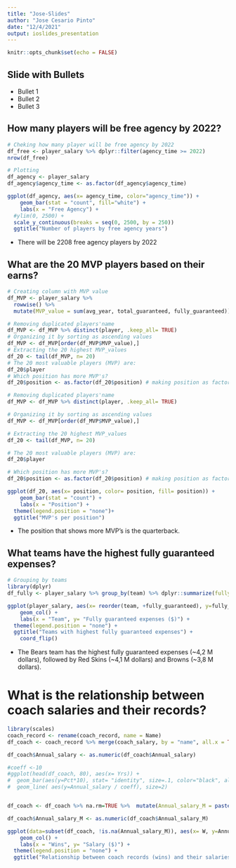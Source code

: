 ```yaml
---
title: "Jose-Slides"
author: "Jose Cesario Pinto"
date: "12/4/2021"
output: ioslides_presentation
---
```


```r
knitr::opts_chunk$set(echo = FALSE)
```

## Slide with Bullets

- Bullet 1
- Bullet 2
- Bullet 3

## How many players will be free agency by 2022?

```r
# Cheking how many player will be free agency by 2022
df_free <- player_salary %>% dplyr::filter(agency_time >= 2022)
nrow(df_free)

# Plotting
df_agency <- player_salary
df_agency$agency_time <- as.factor(df_agency$agency_time)

ggplot(df_agency, aes(x= agency_time, color="agency_time")) +
    geom_bar(stat = "count", fill="white") +
    labs(x = "Free Agency") +
  #ylim(0, 2500) +
  scale_y_continuous(breaks = seq(0, 2500, by = 250))
  ggtitle("Number of players by free agency years")
```
- There will be 2208 free agency players by 2022 

## What are the 20 MVP players based on their earns?

```r
# Creating column with MVP value 
df_MVP <- player_salary %>% 
  rowwise() %>% 
  mutate(MVP_value = sum(avg_year, total_guaranteed, fully_guaranteed))

# Removing duplicated players'name
df_MVP <- df_MVP %>% distinct(player, .keep_all= TRUE)
# Organizing it by sorting as ascending values
df_MVP <- df_MVP[order(df_MVP$MVP_value),]
# Extracting the 20 highest MVP_values
df_20 <- tail(df_MVP, n= 20)
# The 20 most valuable players (MVP) are:
df_20$player
# Which position has more MVP's?
df_20$position <- as.factor(df_20$position) # making position as factor

# Removing duplicated players'name
df_MVP <- df_MVP %>% distinct(player, .keep_all= TRUE)

# Organizing it by sorting as ascending values
df_MVP <- df_MVP[order(df_MVP$MVP_value),]

# Extracting the 20 highest MVP_values
df_20 <- tail(df_MVP, n= 20)

# The 20 most valuable players (MVP) are:
df_20$player

# Which position has more MVP's?
df_20$position <- as.factor(df_20$position) # making position as factor

ggplot(df_20, aes(x= position, color= position, fill= position)) +
    geom_bar(stat = "count") +
    labs(x = "Position") +
  theme(legend.position = "none")+
  ggtitle("MVP's per position")
```
- The position that shows more MVP's is the quarterback.

## What teams have the highest fully guaranteed expenses?

```r
# Grouping by teams
library(dplyr)
df_fully <- player_salary %>% group_by(team) %>% dplyr::summarize(fully_guaranteed_mean=(mean(fully_guaranteed)))

ggplot(player_salary, aes(x= reorder(team, +fully_guaranteed), y=fully_guaranteed, color= team, fill= team)) +
    geom_col() +
    labs(x = "Team", y= "Fully guaranteed expenses ($)") + 
  theme(legend.position = "none") +
  ggtitle("Teams with highest fully guaranteed expenses") + 
    coord_flip()
```
- The Bears team has the highest fully guaranteed expenses (~4,2 M dollars), followed by Red Skins (~4,1 M dollars) and Browns (~3,8 M dollars).

# What is the relationship between coach salaries and their records?

```r
library(scales)
coach_record <- rename(coach_record, name = Name)
df_coach <- coach_record %>% merge(coach_salary, by = "name", all.x = TRUE)

df_coach$Annual_salary <- as.numeric(df_coach$Annual_salary)

#coeff <-10
#ggplot(head(df_coach, 80), aes(x= Yrs)) +
#  geom_bar(aes(y=Pct*10), stat= "identity", size=.1, color="black", alpha=.4) + 
#  geom_line( aes(y=Annual_salary / coeff), size=2)


df_coach <- df_coach %>% na.rm=TRUE %>%  mutate(Annual_salary_M = paste(format(round(Annual_salary / 1000000, 1), trim = TRUE), "M"))

df_coach$Annual_salary_M <- as.numeric(df_coach$Annual_salary_M)

ggplot(data=subset(df_coach, !is.na(Annual_salary_M)), aes(x= W, y=Annual_salary_M), na.omit=T) +
    geom_col() +
    labs(x = "Wins", y= "Salary ($)") + 
  theme(legend.position = "none") +
  ggtitle("Relationship between coach records (wins) and their salaries")
```
